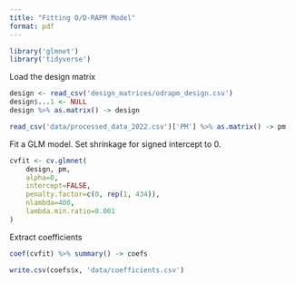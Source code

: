 ```yaml
---
title: "Fitting O/D-RAPM Model"
format: pdf
---
```


```r
library('glmnet')
library('tidyverse')
```

Load the design matrix
```r
design <- read_csv('design_matrices/odrapm_design.csv')
design$...1 <- NULL
design %>% as.matrix() -> design

read_csv('data/processed_data_2022.csv')['PM'] %>% as.matrix() -> pm
```

Fit a GLM model. Set shrinkage for signed intercept to 0.
```r
cvfit <- cv.glmnet(
    design, pm, 
    alpha=0, 
    intercept=FALSE, 
    penalty.factor=c(0, rep(1, 434)),
    nlambda=400,
    lambda.min.ratio=0.001
)

```

Extract coefficients
```r
coef(cvfit) %>% summary() -> coefs

write.csv(coefs$x, 'data/coefficients.csv')
```